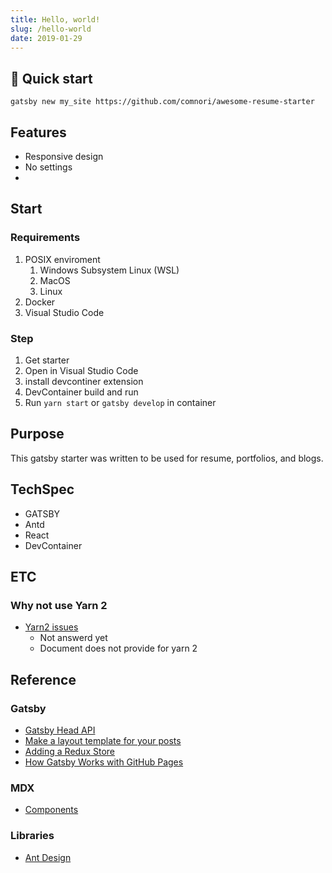 ```yaml
---
title: Hello, world!
slug: /hello-world
date: 2019-01-29
---
```


## 🚀 Quick start

```shell
gatsby new my_site https://github.com/comnori/awesome-resume-starter
```

## Features

- Responsive design
- No settings
-

## Start

### Requirements

1. POSIX enviroment
   1. Windows Subsystem Linux (WSL)
   2. MacOS
   3. Linux
2. Docker
3. Visual Studio Code

### Step

1. Get starter
2. Open in Visual Studio Code
3. install devcontiner extension
4. DevContainer build and run
5. Run `yarn start` or `gatsby develop` in container

## Purpose

This gatsby starter was written to be used for resume, portfolios, and blogs.

## TechSpec

- GATSBY
- Antd
- React
- DevContainer

## ETC

### Why not use Yarn 2

- [Yarn2 issues](https://github.com/gatsbyjs/gatsby/discussions/20949)
  - Not answerd yet
  - Document does not provide for yarn 2

## Reference

### Gatsby

- [Gatsby Head API](https://www.gatsbyjs.com/docs/reference/built-in-components/gatsby-head/)
- [Make a layout template for your posts](https://www.gatsbyjs.com/docs/how-to/routing/mdx/#make-a-layout-template-for-your-posts)
- [Adding a Redux Store](https://www.gatsbyjs.com/docs/adding-redux-store/)
- [How Gatsby Works with GitHub Pages](https://www.gatsbyjs.com/docs/how-to/previews-deploys-hosting/how-gatsby-works-with-github-pages/)

### MDX

- [Components](https://mdxjs.com/table-of-components/)

### Libraries

- [Ant Design](https://ant.design/)
